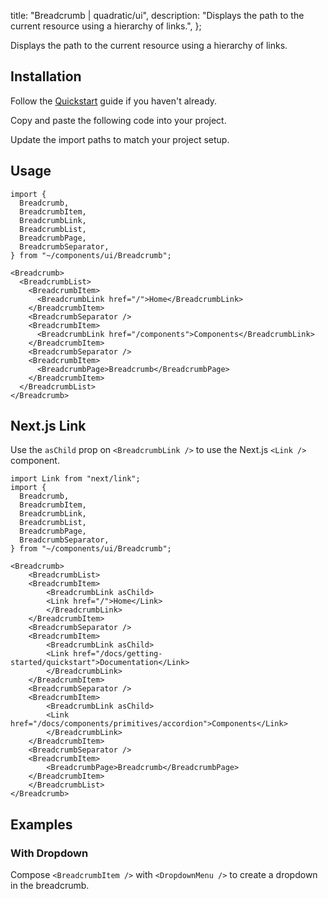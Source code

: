 
  title: "Breadcrumb | quadratic/ui",
  description: "Displays the path to the current resource using a hierarchy of links.",
};

<Title>Breadcrumb</Title>
<Description>Displays the path to the current resource using a hierarchy of links.</Description>
<ComponentPreview id="breadcrumb" />

## Installation
<Steps>

<StepTitle>Follow the [Quickstart](/docs/getting-started/guides/quickstart) guide if you haven't already.</StepTitle>

<StepTitle>Copy and paste the following code into your project.</StepTitle>
<StepContent>
<FileSource id="breadcrumb" />
</StepContent>

<StepTitle>Update the import paths to match your project setup.</StepTitle>

</Steps>

## Usage
```tsx
import {
  Breadcrumb,
  BreadcrumbItem,
  BreadcrumbLink,
  BreadcrumbList,
  BreadcrumbPage,
  BreadcrumbSeparator,
} from "~/components/ui/Breadcrumb";
```
```tsx
<Breadcrumb>
  <BreadcrumbList>
    <BreadcrumbItem>
      <BreadcrumbLink href="/">Home</BreadcrumbLink>
    </BreadcrumbItem>
    <BreadcrumbSeparator />
    <BreadcrumbItem>
      <BreadcrumbLink href="/components">Components</BreadcrumbLink>
    </BreadcrumbItem>
    <BreadcrumbSeparator />
    <BreadcrumbItem>
      <BreadcrumbPage>Breadcrumb</BreadcrumbPage>
    </BreadcrumbItem>
  </BreadcrumbList>
</Breadcrumb>
```

## Next.js Link
Use the `asChild` prop on `<BreadcrumbLink />` to use the Next.js `<Link />` component.
```tsx
import Link from "next/link";
import {
  Breadcrumb,
  BreadcrumbItem,
  BreadcrumbLink,
  BreadcrumbList,
  BreadcrumbPage,
  BreadcrumbSeparator,
} from "~/components/ui/Breadcrumb";
```
```tsx
<Breadcrumb>
    <BreadcrumbList>
    <BreadcrumbItem>
        <BreadcrumbLink asChild>
        <Link href="/">Home</Link>
        </BreadcrumbLink>
    </BreadcrumbItem>
    <BreadcrumbSeparator />
    <BreadcrumbItem>
        <BreadcrumbLink asChild>
        <Link href="/docs/getting-started/quickstart">Documentation</Link>
        </BreadcrumbLink>
    </BreadcrumbItem>
    <BreadcrumbSeparator />
    <BreadcrumbItem>
        <BreadcrumbLink asChild>
        <Link href="/docs/components/primitives/accordion">Components</Link>
        </BreadcrumbLink>
    </BreadcrumbItem>
    <BreadcrumbSeparator />
    <BreadcrumbItem>
        <BreadcrumbPage>Breadcrumb</BreadcrumbPage>
    </BreadcrumbItem>
    </BreadcrumbList>
</Breadcrumb>
```

## Examples

### With Dropdown
Compose `<BreadcrumbItem />` with `<DropdownMenu />` to create a dropdown in the breadcrumb.

<ComponentPreview id="breadcrumb" />

<Footer previousLabel="Badge" previousHref="/docs/components/primitives/badge" nextLabel="Button" nextHref="/docs/components/primitives/button" />